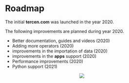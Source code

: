 # Roadmap {#roadmap}

The initial __tercen.com__ was launched in the year 2020.

The following improvements are planned during year 2020.

* Better documentation, guides and videos (2020)
* Adding more operators (2020)
* improvements in the importation of data (2020)
* improvements in the __apps__ support (2020)
* Performance improvements (2020)
* Python support (2021)


<center>![](images/tercen_logo.png)</center>
